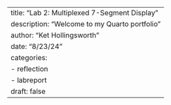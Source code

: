 ---
title: "Lab 2: Multiplexed 7-Segment Display"
description: "Welcome to my Quarto portfolio"
author: "Ket Hollingsworth"
date: "8/23/24"
categories:
  - reflection
  - labreport
draft: false
---